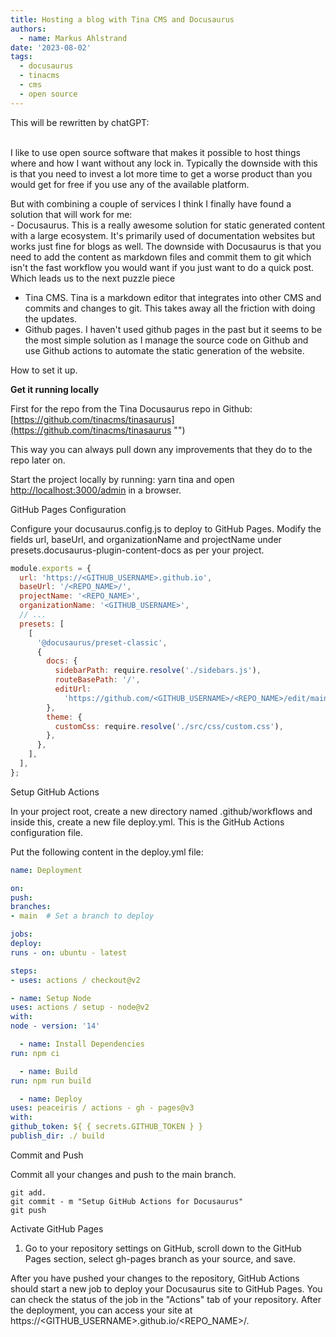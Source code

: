 ```yaml
---
title: Hosting a blog with Tina CMS and Docusaurus
authors:
  - name: Markus Ahlstrand
date: '2023-08-02'
tags:
  - docusaurus
  - tinacms
  - cms
  - open source
---
```


This will be rewritten by chatGPT:

\
I like to use open source software that makes it possible to host things where and how I want without any lock in. Typically the downside with this is that you need to invest a lot more time to get a worse product than you would get for free if you use any of the available platform.

But with combining a couple of services I think I finally have found a solution that will work for me:\
\- Docusaurus. This is a really awesome solution for static generated content with a large ecosystem. It's primarily used of documentation websites but works just fine for blogs as well. The downside with Docusaurus is that you need to add the content as markdown files and commit them to git which isn't the fast workflow you would want if you just want to do a quick post. Which leads us to the next puzzle piece

* Tina CMS. Tina is a markdown editor that integrates into other CMS and commits and changes to git. This takes away all the friction with doing the updates.
* Github pages. I haven't used github pages in the past but it seems to be the most simple solution as I manage the source code on Github and use Github actions to automate the static generation of the website.

How to set it up.

**Get it running locally**

First for the repo from the Tina Docusaurus repo in Github: [https://github.com/tinacms/tinasaurus](https://github.com/tinacms/tinasaurus "")

This way you can always pull down any improvements that they do to the repo later on.

Start the project locally by running: yarn tina and open [http://localhost:3000/admin](http://localhost:3000/admin "") in a browser.

GitHub Pages Configuration

Configure your docusaurus.config.js to deploy to GitHub Pages. Modify the fields url, baseUrl, and organizationName and projectName under presets.docusaurus-plugin-content-docs as per your project.

```javascript
module.exports = {
  url: 'https://<GITHUB_USERNAME>.github.io',
  baseUrl: '/<REPO_NAME>/',
  projectName: '<REPO_NAME>',
  organizationName: '<GITHUB_USERNAME>',
  // ...
  presets: [
    [
      '@docusaurus/preset-classic',
      {
        docs: {
          sidebarPath: require.resolve('./sidebars.js'),
          routeBasePath: '/',
          editUrl:
            'https://github.com/<GITHUB_USERNAME>/<REPO_NAME>/edit/main/',
        },
        theme: {
          customCss: require.resolve('./src/css/custom.css'),
        },
      },
    ],
  ],
};

```

Setup GitHub Actions

In your project root, create a new directory named .github/workflows and inside this, create a new file deploy.yml. This is the GitHub Actions configuration file.

Put the following content in the deploy.yml file:

```yaml
name: Deployment

on:
push:
branches:
- main  # Set a branch to deploy

jobs:
deploy:
runs - on: ubuntu - latest

steps:
- uses: actions / checkout@v2

- name: Setup Node
uses: actions / setup - node@v2
with:
node - version: '14'

  - name: Install Dependencies
run: npm ci

  - name: Build
run: npm run build

  - name: Deploy
uses: peaceiris / actions - gh - pages@v3
with:
github_token: ${ { secrets.GITHUB_TOKEN } }
publish_dir: ./ build

```

Commit and Push

Commit all your changes and push to the main branch.

```shell
git add.
git commit - m "Setup GitHub Actions for Docusaurus"
git push

```

Activate GitHub Pages

1. Go to your repository settings on GitHub, scroll down to the GitHub Pages section, select gh-pages branch as your source, and save.

After you have pushed your changes to the repository, GitHub Actions should start a new job to deploy your Docusaurus site to GitHub Pages. You can check the status of the job in the "Actions" tab of your repository. After the deployment, you can access your site at https://\<GITHUB\_USERNAME>.github.io/\<REPO\_NAME>/.
